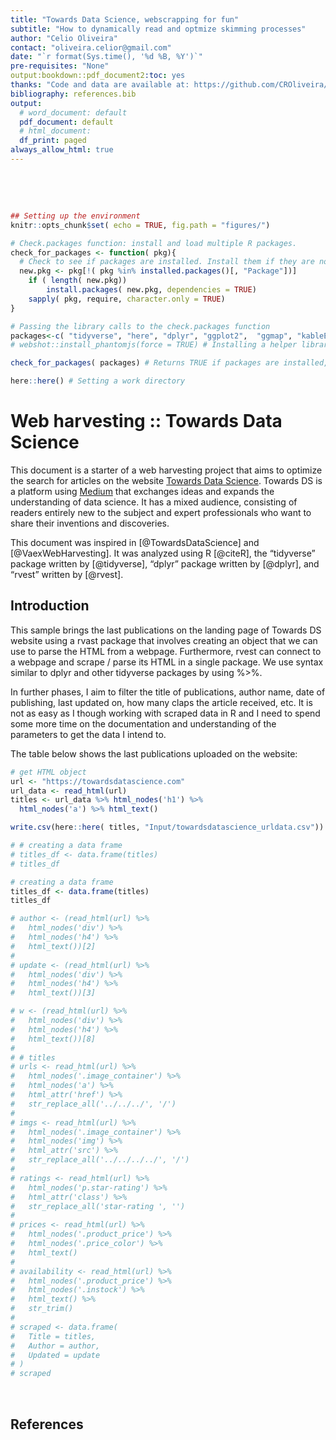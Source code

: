 ```yaml
---
title: "Towards Data Science, webscrapping for fun"
subtitle: "How to dynamically read and optmize skimming processes"
author: "Celio Oliveira"
contact: "oliveira.celior@gmail.com"
date: "`r format(Sys.time(), '%d %B, %Y')`"
pre-requisites: "None"
output:bookdown::pdf_document2:toc: yes
thanks: "Code and data are available at: https://github.com/CROliveira/R_WebHarvesting"
bibliography: references.bib
output:
  # word_document: default
  pdf_document: default
  # html_document: 
  df_print: paged
always_allow_html: true
---
```


&nbsp;
&nbsp;
&nbsp;
&nbsp;
&nbsp;
&nbsp;


\tableofcontents

&nbsp;
&nbsp;
&nbsp;
&nbsp;
&nbsp;
&nbsp;




```r
## Setting up the environment
knitr::opts_chunk$set( echo = TRUE, fig.path = "figures/")

# Check.packages function: install and load multiple R packages.
check_for_packages <- function( pkg){
  # Check to see if packages are installed. Install them if they are not, then load them into the R session.  
  new.pkg <- pkg[!( pkg %in% installed.packages()[, "Package"])]
    if ( length( new.pkg)) 
        install.packages( new.pkg, dependencies = TRUE)
    sapply( pkg, require, character.only = TRUE) 
}

# Passing the library calls to the check.packages function
packages<-c( "tidyverse", "here", "dplyr", "ggplot2",  "ggmap", "kableExtra", "rvest", "webshot", "stringr") # webshot is a helper for html files
# webshot::install_phantomjs(force = TRUE) # Installing a helper library for html files

check_for_packages( packages) # Returns TRUE if packages are installed, FALSE otherwise

here::here() # Setting a work directory

```




# Web harvesting :: Towards Data Science

This document is a starter of a web harvesting project that aims to optimize the search for articles on the website [Towards Data Science]("https://towardsdatascience.com"). Towards DS is a platform using [Medium]("https://medium.com") that exchanges ideas and expands the understanding of data science. It has a mixed audience, consisting of readers entirely new to the subject and expert professionals who want to share their inventions and discoveries.

This document was inspired in [@TowardsDataScience] and [@VaexWebHarvesting]. It was analyzed using R [@citeR], the "tidyverse" package written by [@tidyverse], "dplyr" package written by [@dplyr], and "rvest" written by [@rvest].

\newpage


## Introduction


This sample brings the last publications on the landing page of Towards DS website using a rvast package that involves creating an object that we can use to parse the HTML from a webpage. Furthermore, rvest can connect to a webpage and scrape / parse its HTML in a single package. We use syntax similar to dplyr and other tidyverse packages by using %>%.

In further phases, I aim to filter the title of publications, author name, date of publishing, last updated on, how many claps the article received, etc. It is not as easy as I though working with scraped data in R and I need to spend some more time on the documentation and understanding of the parameters to get the data I intend to.

The table below shows the last publications uploaded on the website:

```r
# get HTML object
url <- "https://towardsdatascience.com"
url_data <- read_html(url)
titles <- url_data %>% html_nodes('h1') %>%
  html_nodes('a') %>% html_text()

write.csv(here::here( titles, "Input/towardsdatascience_urldata.csv"))

# # creating a data frame
# titles_df <- data.frame(titles)
# titles_df
```

```r
# creating a data frame
titles_df <- data.frame(titles)
titles_df
```


```r
# author <- (read_html(url) %>% 
#   html_nodes('div') %>%
#   html_nodes('h4') %>% 
#   html_text())[2]
# 
# update <- (read_html(url) %>% 
#   html_nodes('div') %>%
#   html_nodes('h4') %>% 
#   html_text())[3]

# w <- (read_html(url) %>% 
#   html_nodes('div') %>%
#   html_nodes('h4') %>% 
#   html_text())[8]
# 
# # titles
# urls <- read_html(url) %>%
#   html_nodes('.image_container') %>% 
#   html_nodes('a') %>% 
#   html_attr('href') %>% 
#   str_replace_all('../../../', '/')
# 
# imgs <- read_html(url) %>% 
#   html_nodes('.image_container') %>%
#   html_nodes('img') %>%
#   html_attr('src') %>%
#   str_replace_all('../../../../', '/')
# 
# ratings <- read_html(url) %>% 
#   html_nodes('p.star-rating') %>% 
#   html_attr('class') %>% 
#   str_replace_all('star-rating ', '')
# 
# prices <- read_html(url) %>% 
#   html_nodes('.product_price') %>% 
#   html_nodes('.price_color') %>% 
#   html_text()
# 
# availability <- read_html(url) %>% 
#   html_nodes('.product_price') %>% 
#   html_nodes('.instock') %>% 
#   html_text() %>% 
#   str_trim()
# 
# scraped <- data.frame(
#   Title = titles, 
#   Author = author, 
#   Updated = update
# )
# scraped
```

&nbsp;
&nbsp;
&nbsp;


## References


